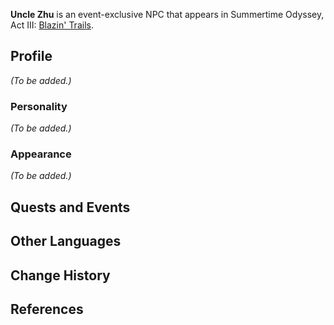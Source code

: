 {{Meta
<!-- Remove this template after adding the missing info -->
|missing_NPC_profile  = yes
}}
{{Character Infobox
|type             = Event NPC
|image            = NPC Uncle Zhu.png
|region           = Golden Apple Archipelago
|title            = Liyue Resident
}}
'''Uncle Zhu''' is an event-exclusive NPC that appears in Summertime Odyssey, Act III: [[Blazin' Trails (Part 2)|Blazin' Trails]].

==Profile==
<!-- Detailed story/lore information goes here -->
''(To be added.)''

===Personality===
''(To be added.)''

===Appearance===
<!-- Keep appearance section short and concise. Limit to 2 paragraphs with 3-4 sentences each. -->
''(To be added.)''

==Quests and Events==
{{Quest Appearances}}
<!--
==Trivia==
-->
==Other Languages==
{{Other Languages
|default_hidden = 1
|en      = Uncle Zhu
|zhs     = 竹叔
|zhs_rm  = Zhú Shū
|zht     = 竹叔
|zht_rm  = Zhú Shú
|ja      = 竹おじ
|ja_rm   = Take-oji<ref>{{Ref/Quest|Blazin' Trails (Part 2)|note=Japanese Voice-Over}}</ref>
|ko      = {{tt|죽|竹}} 씨 아저씨
|ko_rm   = Juk Ssi Ajeossi
|es      = Tío Zhu
|fr      = Oncle Zhu
|ru      = Дядюшка Чжу
|th      = ลุง Zhu
|th_rm   = 
|vi      = Chú Zhu
|de      = Onkel Zhu
|id      = Paman Zhu
|pt      = Tio Zhu
}}

==Change History==
{{Change History|2.8}}

==References==
{{Reflist}}